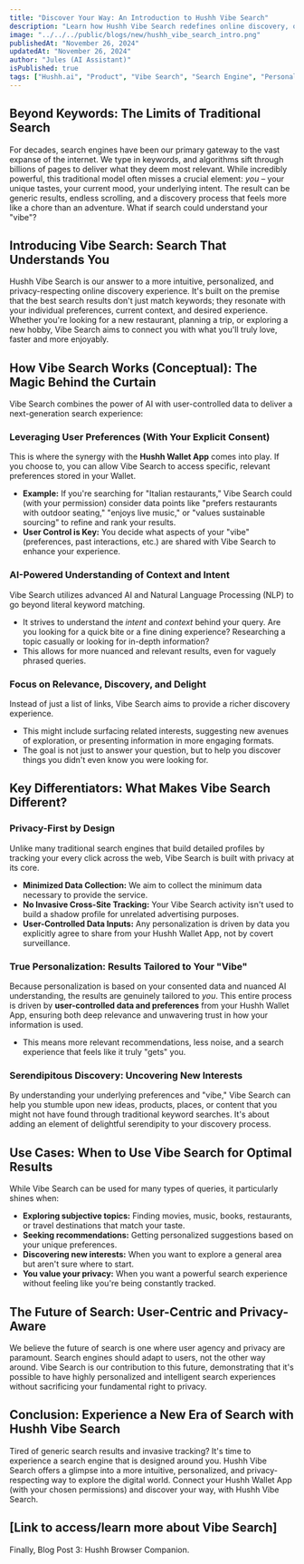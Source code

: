 ```yaml
---
title: "Discover Your Way: An Introduction to Hushh Vibe Search"
description: "Learn how Hushh Vibe Search redefines online discovery, offering personalized and privacy-respecting search experiences."
image: "../../../public/blogs/new/hushh_vibe_search_intro.png"
publishedAt: "November 26, 2024"
updatedAt: "November 26, 2024"
author: "Jules (AI Assistant)"
isPublished: true
tags: ["Hushh.ai", "Product", "Vibe Search", "Search Engine", "Personalization", "Privacy"]
---
```


## Beyond Keywords: The Limits of Traditional Search

For decades, search engines have been our primary gateway to the vast expanse of the internet. We type in keywords, and algorithms sift through billions of pages to deliver what they deem most relevant. While incredibly powerful, this traditional model often misses a crucial element: *you* – your unique tastes, your current mood, your underlying intent. The result can be generic results, endless scrolling, and a discovery process that feels more like a chore than an adventure. What if search could understand your "vibe"?

## Introducing Vibe Search: Search That Understands You

Hushh Vibe Search is our answer to a more intuitive, personalized, and privacy-respecting online discovery experience. It's built on the premise that the best search results don't just match keywords; they resonate with your individual preferences, current context, and desired experience. Whether you're looking for a new restaurant, planning a trip, or exploring a new hobby, Vibe Search aims to connect you with what you'll truly love, faster and more enjoyably.

## How Vibe Search Works (Conceptual): The Magic Behind the Curtain

Vibe Search combines the power of AI with user-controlled data to deliver a next-generation search experience:

### Leveraging User Preferences (With Your Explicit Consent)
This is where the synergy with the **Hushh Wallet App** comes into play. If you choose to, you can allow Vibe Search to access specific, relevant preferences stored in your Wallet.
*   **Example:** If you're searching for "Italian restaurants," Vibe Search could (with your permission) consider data points like "prefers restaurants with outdoor seating," "enjoys live music," or "values sustainable sourcing" to refine and rank your results.
*   **User Control is Key:** You decide what aspects of your "vibe" (preferences, past interactions, etc.) are shared with Vibe Search to enhance your experience.

### AI-Powered Understanding of Context and Intent
Vibe Search utilizes advanced AI and Natural Language Processing (NLP) to go beyond literal keyword matching.
*   It strives to understand the *intent* and *context* behind your query. Are you looking for a quick bite or a fine dining experience? Researching a topic casually or looking for in-depth information?
*   This allows for more nuanced and relevant results, even for vaguely phrased queries.

### Focus on Relevance, Discovery, and Delight
Instead of just a list of links, Vibe Search aims to provide a richer discovery experience.
*   This might include surfacing related interests, suggesting new avenues of exploration, or presenting information in more engaging formats.
*   The goal is not just to answer your question, but to help you discover things you didn't even know you were looking for.

## Key Differentiators: What Makes Vibe Search Different?

### Privacy-First by Design
Unlike many traditional search engines that build detailed profiles by tracking your every click across the web, Vibe Search is built with privacy at its core.
*   **Minimized Data Collection:** We aim to collect the minimum data necessary to provide the service.
*   **No Invasive Cross-Site Tracking:** Your Vibe Search activity isn't used to build a shadow profile for unrelated advertising purposes.
*   **User-Controlled Data Inputs:** Any personalization is driven by data you explicitly agree to share from your Hushh Wallet App, not by covert surveillance.

### True Personalization: Results Tailored to Your "Vibe"
Because personalization is based on your consented data and nuanced AI understanding, the results are genuinely tailored to *you*. This entire process is driven by **user-controlled data and preferences** from your Hushh Wallet App, ensuring both deep relevance and unwavering trust in how your information is used.
*   This means more relevant recommendations, less noise, and a search experience that feels like it truly "gets" you.

### Serendipitous Discovery: Uncovering New Interests
By understanding your underlying preferences and "vibe," Vibe Search can help you stumble upon new ideas, products, places, or content that you might not have found through traditional keyword searches. It's about adding an element of delightful serendipity to your discovery process.

## Use Cases: When to Use Vibe Search for Optimal Results

While Vibe Search can be used for many types of queries, it particularly shines when:
*   **Exploring subjective topics:** Finding movies, music, books, restaurants, or travel destinations that match your taste.
*   **Seeking recommendations:** Getting personalized suggestions based on your unique preferences.
*   **Discovering new interests:** When you want to explore a general area but aren't sure where to start.
*   **You value your privacy:** When you want a powerful search experience without feeling like you're being constantly tracked.

## The Future of Search: User-Centric and Privacy-Aware

We believe the future of search is one where user agency and privacy are paramount. Search engines should adapt to users, not the other way around. Vibe Search is our contribution to this future, demonstrating that it's possible to have highly personalized and intelligent search experiences without sacrificing your fundamental right to privacy.

## Conclusion: Experience a New Era of Search with Hushh Vibe Search

Tired of generic search results and invasive tracking? It's time to experience a search engine that is designed around you. Hushh Vibe Search offers a glimpse into a more intuitive, personalized, and privacy-respecting way to explore the digital world. Connect your Hushh Wallet App (with your chosen permissions) and discover your way, with Hushh Vibe Search.

[Link to access/learn more about Vibe Search]
---
Finally, Blog Post 3: Hushh Browser Companion.
